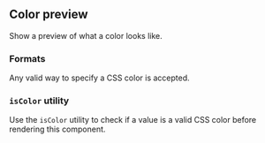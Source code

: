 

<Meta of={ColorPreviewStories} />

## Color preview

Show a preview of what a color looks like.

### Formats

Any valid way to specify a CSS color is accepted.

<Canvas of={ColorPreviewStories.HEX} />
<Canvas of={ColorPreviewStories.RGB} />
<Canvas of={ColorPreviewStories.RGBA} />
<Canvas of={ColorPreviewStories.HSLA} />

<ArgsTable of={ColorPreview} />

### `isColor` utility

Use the `isColor` utility to check if a value is a valid CSS color before rendering this
component.

```jsx
import ColorPreview, {isColor} from './ColorPreview';

const MyComponent = () => {
  return isColor('rgb(255, 0, 0)') ? <ColorPreview color="rgb(255, 0, 0)" /> : null;
};
```
